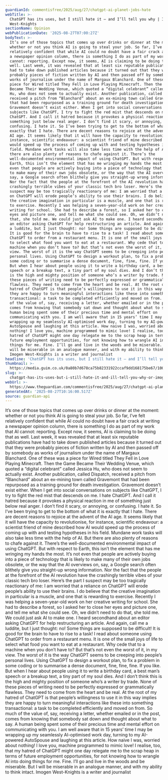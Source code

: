 ```yaml
---
guardianId: commentisfree/2025/aug/27/chatgpt-ai-planet-jobs-hate
webTitle: >-
  ChatGPT has its uses, but I still hate it – and I’ll tell you why | Imogen
  West-Knights
sectionName: Opinion
webPublicationDate: '2025-08-27T07:00:27Z'
bodyText: >-
  It’s one of those topics that comes up over drinks or dinner at the moment:
  whether or not you think AI is going to steal your job. So far, I’ve felt
  relatively confident that while AI could no doubt have a fair crack at writing
  a newspaper opinion column, there is something I do as part of my work that AI
  cannot: reporting. Except now, it seems, AI is claiming to be doing that as
  well. Last week, it was revealed that at least six reputable publications have
  had to take down published articles because it turned out that they were
  probably pieces of fiction written by AI and then passed off by somebody as
  works of journalism under the name of Margaux Blanchard. One of these was a
  piece for Wired titled They Fell in Love Playing Minecraft. Then the Game
  Became Their Wedding Venue, which quoted a “digital celebrant” called Jessica
  Hu, who does not seem to actually exist. Another publication, called Dispatch,
  received a pitch from “Blanchard” about an ex-mining town called Gravemont
  that had been repurposed as a training ground for death investigation.
  Gravemont doesn’t exist either. When I get into social conversations on
  subjects like ChatGPT, I try to fight the red mist that descends on me. I hate
  ChatGPT. And I call it hatred because it provokes a physical reaction in me of
  something just below real anger. I don’t find it scary, or annoying, or
  confusing. I hate it. So I’ve been trying to get to the bottom of what it is
  exactly that I hate. There are decent reasons to rejoice at the advent of the
  AI age. It seems likely that it will have the capacity to revolutionise, for
  instance, scientific endeavour: a scientist friend of mine described how AI
  would speed up the process of coming up with and testing hypotheses in his
  field. Mundane work tasks will also take less time with the help of AI. But
  there are also plenty of reasons to chafe against it. There’s the
  well-documented environmental impact of using ChatGPT. But with respect to
  Earth, this isn’t the element that has me wringing my hands the most. It’s not
  even that people are actively buying into a piece of technology that is likely
  to make many of their own jobs obsolete, or the way that the AI overviews on,
  say, a Google search often blithely give you straight-up wrong information.
  Nor the fact that the people at the forefront of the AI revolution have the
  crashingly terrible vibes of your classic tech bro loser. Here’s the part I
  suspect may be too tragically reactionary of me: I am worried that a reliance
  on ChatGPT will erode people’s ability to use their brains. I do believe that
  the creative imagination in particular is a muscle, and one that is rewarding
  to exercise. Recently I was helping a seven-year-old work on her creative
  writing for school. She had to describe a forest, so I asked her to close her
  eyes and picture one, and tell me what she could see. Oh, we didn’t need to do
  that, she told me. We could just ask AI to make one. I heard secondhand about
  an editor asking ChatGPT for help restructuring an article. And again, call me
  a luddite, but I just thought: no! Some things are supposed to be difficult!
  It is good for the brain to have to rise to a task! I read about someone using
  ChatGPT to order from a restaurant menu. It is one of the small joys of life
  to select what food you want to eat at a restaurant. Why cede that to a
  machine when you don’t have to? But that’s not even the worst of it, in my
  view. The worst of it is the way ChatGPT seems to be creeping into people’s
  personal lives. Using ChatGPT to design a workout plan, to fix a problem in
  some coding or to summarise a dense document, fine, fine, fine. If you like.
  But when I hear about people using it to write a birthday card, a best man’s
  speech or a breakup text, a tiny part of my soul dies. And I don’t think this
  is the high and mighty position of someone who’s a writer by trade. None of
  these pieces of writing need to be perfectly expressed or grammatically
  flawless. They need to come from the heart and be real. At the root of my
  hatred of ChatGPT is that people’s willingness to use it in this way implies
  they are happy to turn meaningful interactions like these into something
  transactional: a task to be completed efficiently and moved on from. So much
  of the value of, say, receiving a letter, whether emailed or in the post,
  comes from knowing that somebody sat down and thought about what to say. A
  human being spent some of their precious time and mental effort on
  communicating with you. I am well aware that in 15 years’ time I may be
  wrapping up my seamlessly AI-optimised work day, turning to my AI-powered
  AutoSpouse and laughing at this article. How naive I was, worried about
  nothing! I love you, machine programmed to mimic love! I realise, too, that my
  hatred of ChatGPT might one day relegate me to the scrap heap in terms of
  future employment opportunities, for not knowing how to wrangle AI into doing
  things for me. Fine. I’ll go and live in the woods and be miserable. But I
  will be miserable in an analogue manner, and with my ability to think intact.
  Imogen West-Knights is a writer and journalist
headline: 'ChatGPT has its uses, but I still hate it – and I’ll tell you why'
thumbnail: >-
  https://media.guim.co.uk/0a80b7d678ca75b82331922ccaf9dd168175be67/1000_0_5000_4000/500.jpg
slug: >-
  chatgpt-has-its-uses-but-i-still-hate-it-and-ill-tell-you-why-or-imogen-west-knights
webUrl: >-
  https://www.theguardian.com/commentisfree/2025/aug/27/chatgpt-ai-planet-jobs-hate
generatedAt: '2025-08-27T10:16:00.517Z'
source: guardian-api
---
```

It’s one of those topics that comes up over drinks or dinner at the moment: whether or not you think AI is going to steal your job. So far, I’ve felt relatively confident that while AI could no doubt have a fair crack at writing a newspaper opinion column, there is something I do as part of my work that AI cannot: reporting. Except now, it seems, AI is claiming to be doing that as well. Last week, it was revealed that at least six reputable publications have had to take down published articles because it turned out that they were probably pieces of fiction written by AI and then passed off by somebody as works of journalism under the name of Margaux Blanchard. One of these was a piece for Wired titled They Fell in Love Playing Minecraft. Then the Game Became Their Wedding Venue, which quoted a “digital celebrant” called Jessica Hu, who does not seem to actually exist. Another publication, called Dispatch, received a pitch from “Blanchard” about an ex-mining town called Gravemont that had been repurposed as a training ground for death investigation. Gravemont doesn’t exist either. When I get into social conversations on subjects like ChatGPT, I try to fight the red mist that descends on me. I hate ChatGPT. And I call it hatred because it provokes a physical reaction in me of something just below real anger. I don’t find it scary, or annoying, or confusing. I hate it. So I’ve been trying to get to the bottom of what it is exactly that I hate. There are decent reasons to rejoice at the advent of the AI age. It seems likely that it will have the capacity to revolutionise, for instance, scientific endeavour: a scientist friend of mine described how AI would speed up the process of coming up with and testing hypotheses in his field. Mundane work tasks will also take less time with the help of AI. But there are also plenty of reasons to chafe against it. There’s the well-documented environmental impact of using ChatGPT. But with respect to Earth, this isn’t the element that has me wringing my hands the most. It’s not even that people are actively buying into a piece of technology that is likely to make many of their own jobs obsolete, or the way that the AI overviews on, say, a Google search often blithely give you straight-up wrong information. Nor the fact that the people at the forefront of the AI revolution have the crashingly terrible vibes of your classic tech bro loser. Here’s the part I suspect may be too tragically reactionary of me: I am worried that a reliance on ChatGPT will erode people’s ability to use their brains. I do believe that the creative imagination in particular is a muscle, and one that is rewarding to exercise. Recently I was helping a seven-year-old work on her creative writing for school. She had to describe a forest, so I asked her to close her eyes and picture one, and tell me what she could see. Oh, we didn’t need to do that, she told me. We could just ask AI to make one. I heard secondhand about an editor asking ChatGPT for help restructuring an article. And again, call me a luddite, but I just thought: no! Some things are supposed to be difficult! It is good for the brain to have to rise to a task! I read about someone using ChatGPT to order from a restaurant menu. It is one of the small joys of life to select what food you want to eat at a restaurant. Why cede that to a machine when you don’t have to? But that’s not even the worst of it, in my view. The worst of it is the way ChatGPT seems to be creeping into people’s personal lives. Using ChatGPT to design a workout plan, to fix a problem in some coding or to summarise a dense document, fine, fine, fine. If you like. But when I hear about people using it to write a birthday card, a best man’s speech or a breakup text, a tiny part of my soul dies. And I don’t think this is the high and mighty position of someone who’s a writer by trade. None of these pieces of writing need to be perfectly expressed or grammatically flawless. They need to come from the heart and be real. At the root of my hatred of ChatGPT is that people’s willingness to use it in this way implies they are happy to turn meaningful interactions like these into something transactional: a task to be completed efficiently and moved on from. So much of the value of, say, receiving a letter, whether emailed or in the post, comes from knowing that somebody sat down and thought about what to say. A human being spent some of their precious time and mental effort on communicating with you. I am well aware that in 15 years’ time I may be wrapping up my seamlessly AI-optimised work day, turning to my AI-powered AutoSpouse and laughing at this article. How naive I was, worried about nothing! I love you, machine programmed to mimic love! I realise, too, that my hatred of ChatGPT might one day relegate me to the scrap heap in terms of future employment opportunities, for not knowing how to wrangle AI into doing things for me. Fine. I’ll go and live in the woods and be miserable. But I will be miserable in an analogue manner, and with my ability to think intact. Imogen West-Knights is a writer and journalist
